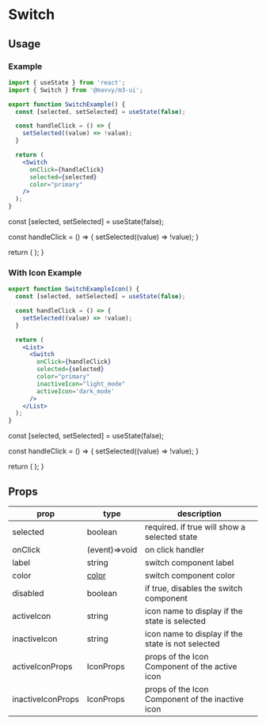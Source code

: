 # Switch


## Usage

### Example

```jsx
import { useState } from 'react';
import { Switch } from '@mavvy/m3-ui';

export function SwitchExample() {
  const [selected, setSelected] = useState(false);

  const handleClick = () => {
    setSelected((value) => !value);
  }

  return (
    <Switch
      onClick={handleClick} 
      selected={selected}
      color="primary"
    />
  );
}
```

  const [selected, setSelected] = useState(false);

  const handleClick = () => {
    setSelected((value) => !value);
  }

  return (
    <List>
      <Switch
        onClick={handleClick} 
        selected={selected}
        color="primary"
      />
    </List>
  );
}

<SwitchExample />

### With Icon Example

```jsx
export function SwitchExampleIcon() {
  const [selected, setSelected] = useState(false);

  const handleClick = () => {
    setSelected((value) => !value);
  }

  return (
    <List>
      <Switch
        onClick={handleClick} 
        selected={selected}
        color="primary"
        inactiveIcon="light_mode"
        activeIcon='dark_mode'
      />
    </List>
  );
}
```

  const [selected, setSelected] = useState(false);

  const handleClick = () => {
    setSelected((value) => !value);
  }

  return (
    <List>
      <Switch
        onClick={handleClick} 
        selected={selected}
        color="primary"
        inactiveIcon="light_mode"
        activeIcon='dark_mode'
      />
    </List>
  );
}

<SwitchExampleIcon />

## Props
|prop|type|description|
|----|----|-----------|
|selected|boolean|required. if true will show a selected state|
|onClick|(event)=>void|on click handler|
|label|string|switch component label|
|color| [color](#color)|switch component color|
|disabled|boolean|if true, disables the switch component|
|activeIcon|string|icon name to display if the state is selected|
|inactiveIcon|string|icon name to display if the state is not selected|
|activeIconProps|IconProps|props of the Icon Component of the active icon|
|inactiveIconProps|IconProps|props of the Icon Component of the inactive icon|
